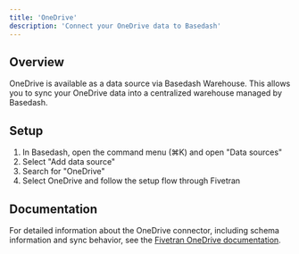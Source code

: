 ```yaml
---
title: 'OneDrive'
description: 'Connect your OneDrive data to Basedash'
---
```


## Overview

OneDrive is available as a data source via Basedash Warehouse. This allows you to sync your OneDrive data into a centralized warehouse managed by Basedash.

## Setup

1. In Basedash, open the command menu (⌘K) and open "Data sources"
2. Select "Add data source"
3. Search for "OneDrive"
4. Select OneDrive and follow the setup flow through Fivetran

## Documentation

For detailed information about the OneDrive connector, including schema information and sync behavior, see the [Fivetran OneDrive documentation](https://fivetran.com/docs/connectors/files/one-drive).
